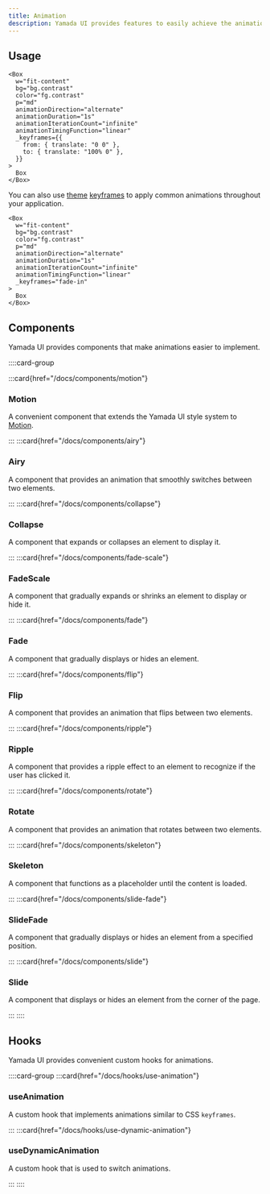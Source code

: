 ```yaml
---
title: Animation
description: Yamada UI provides features to easily achieve the animation you want.
---
```


## Usage

```tsx preview
<Box
  w="fit-content"
  bg="bg.contrast"
  color="fg.contrast"
  p="md"
  animationDirection="alternate"
  animationDuration="1s"
  animationIterationCount="infinite"
  animationTimingFunction="linear"
  _keyframes={{
    from: { translate: "0 0" },
    to: { translate: "100% 0" },
  }}
>
  Box
</Box>
```

You can also use [theme](/docs/theming) [keyframes](/docs/theming/tokens/keyframes) to apply common animations throughout your application.

```tsx preview
<Box
  w="fit-content"
  bg="bg.contrast"
  color="fg.contrast"
  p="md"
  animationDirection="alternate"
  animationDuration="1s"
  animationIterationCount="infinite"
  animationTimingFunction="linear"
  _keyframes="fade-in"
>
  Box
</Box>
```

## Components

Yamada UI provides components that make animations easier to implement.

::::card-group

:::card{href="/docs/components/motion"}

### Motion

A convenient component that extends the Yamada UI style system to [Motion](https://motion.dev/).

:::
:::card{href="/docs/components/airy"}

### Airy

A component that provides an animation that smoothly switches between two elements.

:::
:::card{href="/docs/components/collapse"}

### Collapse

A component that expands or collapses an element to display it.

:::
:::card{href="/docs/components/fade-scale"}

### FadeScale

A component that gradually expands or shrinks an element to display or hide it.

:::
:::card{href="/docs/components/fade"}

### Fade

A component that gradually displays or hides an element.

:::
:::card{href="/docs/components/flip"}

### Flip

A component that provides an animation that flips between two elements.

:::
:::card{href="/docs/components/ripple"}

### Ripple

A component that provides a ripple effect to an element to recognize if the user has clicked it.

:::
:::card{href="/docs/components/rotate"}

### Rotate

A component that provides an animation that rotates between two elements.

:::
:::card{href="/docs/components/skeleton"}

### Skeleton

A component that functions as a placeholder until the content is loaded.

:::
:::card{href="/docs/components/slide-fade"}

### SlideFade

A component that gradually displays or hides an element from a specified position.

:::
:::card{href="/docs/components/slide"}

### Slide

A component that displays or hides an element from the corner of the page.

:::
::::

## Hooks

Yamada UI provides convenient custom hooks for animations.

::::card-group
:::card{href="/docs/hooks/use-animation"}

### useAnimation

A custom hook that implements animations similar to CSS `keyframes`.

:::
:::card{href="/docs/hooks/use-dynamic-animation"}

### useDynamicAnimation

A custom hook that is used to switch animations.

:::
::::
